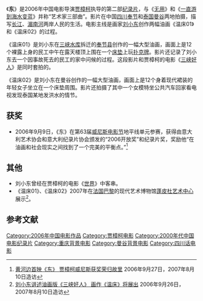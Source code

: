 {{Infobox Film
| name = 东
| original_name = 
| image = 
| caption = 
| director = [[贾樟柯|贾樟柯]]
| producer = 淡勃、周强
| writer = 贾樟柯
| narrator =
| starring = [[刘小东|刘小东]]
| music =
| cinematography = 
| editing = 
| distributor = [[西河制作|西河制作]]（X Stream Pictures）
| released = 2006年9月5日
| runtime = 66分钟
| country = {{CHN}}
| language = [[汉语|汉语]]（[[四川话|四川话]]）、[[泰语|泰语]]
| budget =
| preceded_by =
| followed_by =
| website = 
| amg_id = 
| imdb_id = 0855784
}}
《'''东'''》是2006年中国电影导演[[贾樟柯|贾樟柯]]执导的第二部[[纪录片|纪录片]]，与《[[无用|无用]]》和《[[一直游到海水变蓝|一直游到海水变蓝]]》并称“艺术家三部曲”。影片在中国[[四川|四川]][[奉节|奉节]]和[[泰国|泰国]][[曼谷|曼谷]]两地拍摄，描写[[长江|长江]]、[[湄南河|湄南河]]两岸人民的生活。电影主线是画家[[刘小东|刘小东]]创作两幅油画《温床01》和《温床02》的过程。

《温床01》是刘小东在[[三峡水库|三峡水库]]拆迁的[[奉节县|奉节县]]创作的一幅大型油画，画面上是12个裸露上身的民工中午在露天楼顶上围在一个[[床垫|床垫]]上玩[[扑克牌|扑克牌]]。影片还记录了刘小东去一个因事故死去的民工的家中问候的过程。这段影片和贾樟柯的电影《[[三峡好人|三峡好人]]》是同时套拍的。

《温床02》是刘小东在曼谷创作的一幅大型油画，画面上是12个身着现代裙装的年轻女子坐立在一个床垫周围。影片还拍摄了其中一个女模特坐公共汽车回家看电视发现泰国某地发洪水的情节。

== 获奖 ==
*2006年9月9日，《东》在第63届[[威尼斯电影节|威尼斯电影节]]地平线单元参赛，获得由意大利艺术协会和意大利纪录片协会颁发的“2006开放奖”和纪录片奖，奖励他“在油画和社会现实之间找到了一个完美的平衡点。”<ref>[http://yule.sohu.com/20060927/n245553045.shtml 黄河边首映《东》 贾樟柯威尼斯获奖荣归故里] {{Wayback|url=http://yule.sohu.com/20060927/n245553045.shtml |date=20150526025742 }}2006年9月27日，2007年8月10日造访</ref>

== 其他 ==
* 刘小东曾经在贾樟柯的电影《[[世界_(电影)|世界]]》中客串。
* 《温床01》、《温床02》2007年在[[法国|法国]][[巴黎|巴黎]]的现代艺术博物馆[[蓬皮杜艺术中心|蓬皮杜艺术中心]]展示<ref>[http://news.baozang.com/exhibit/2006-9/e393d506-782260d8.html 刘小东讲述油画版《三峡好人》 画作《温床》将展出] {{Wayback|url=http://news.baozang.com/exhibit/2006-9/e393d506-782260d8.html |date=20070929163426 }}2006年9月26日，2007年8月10日造访</ref>。

== 参考文献 ==
<div class="references-small">
<references />
</div>

{{贾樟柯电影}}
[[Category:2006年中国电影作品|Category:2006年中国电影作品]]
[[Category:贾樟柯电影|Category:贾樟柯电影]]
[[Category:2000年代中国电影纪录片|Category:2000年代中国电影纪录片]]
[[Category:重庆背景电影|Category:重庆背景电影]]
[[Category:曼谷背景电影|Category:曼谷背景电影]]
[[Category:四川话电影|Category:四川话电影]]